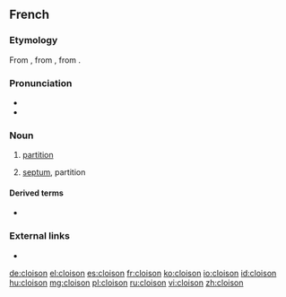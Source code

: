 ==French==

===Etymology===
From {{etyl|fro|fr}}, from {{etyl|VL.|fr}} {{m|la|*clausiō|*clausiō, clausiōnem}}, from {{etyl|la|fr}} {{m|la|clausus}}.

===Pronunciation===
* {{IPA|/klwazɔ̃/|lang=fr}}
* {{audio|Fr-cloison.ogg|Audio|lang=fr}}

===Noun===
{{fr-noun|f}}

# [[partition]]
# {{lb|fr|anatomy|botany}} [[septum]], partition

====Derived terms====
* {{l|fr|cloisonner|gloss=to partition, compartmentalize}}

===External links===
* {{R:TLFi}}

[[de:cloison]]
[[el:cloison]]
[[es:cloison]]
[[fr:cloison]]
[[ko:cloison]]
[[io:cloison]]
[[id:cloison]]
[[hu:cloison]]
[[mg:cloison]]
[[pl:cloison]]
[[ru:cloison]]
[[vi:cloison]]
[[zh:cloison]]
